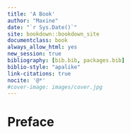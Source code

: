 ```yaml
--- 
title: 'A Book'
author: "Maxine"
date: "`r Sys.Date()`"
site: bookdown::bookdown_site
documentclass: book
always_allow_html: yes
new_session: true
bibliography: [bib.bib, packages.bib]
biblio-style: "apalike"
link-citations: true
nocite: '@*'
#cover-image: images/cover.jpg
--- 
```



# Preface {-}  




